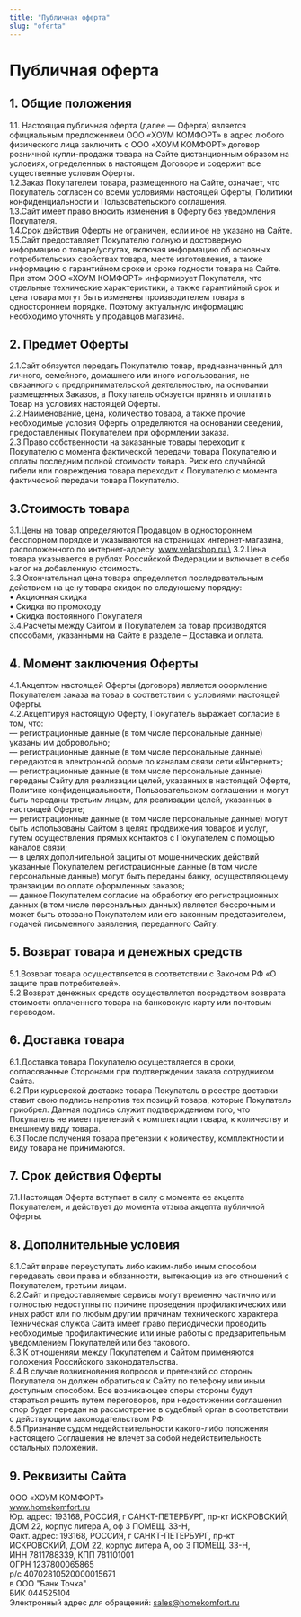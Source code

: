 ```yaml
---
title: "Публичная оферта"
slug: "oferta"
---
```


# Публичная оферта

## 1. Общие положения

1.1. Настоящая публичная оферта (далее — Оферта) является официальным предложением ООО «ХОУМ КОМФОРТ» в адрес любого физического лица заключить с ООО «ХОУМ КОМФОРТ» договор розничной купли-продажи товара на Сайте дистанционным образом на условиях, определенных в настоящем Договоре и содержит все существенные условия Оферты.\
1.2.Заказ Покупателем товара, размещенного на Сайте, означает, что Покупатель согласен со всеми условиями настоящей Оферты, Политики конфиденциальности и Пользовательского соглашения.\
1.3.Сайт имеет право вносить изменения в Оферту без уведомления Покупателя.\
1.4.Срок действия Оферты не ограничен, если иное не указано на Сайте.\
1.5.Сайт предоставляет Покупателю полную и достоверную информацию о товаре/услугах, включая информацию об основных потребительских свойствах товара, месте изготовления, а также информацию о гарантийном сроке и сроке годности товара на Сайте. При этом ООО «ХОУМ КОМФОРТ» информирует Покупателя, что отдельные технические характеристики, а также гарантийный срок и цена товара могут быть изменены производителем товара в одностороннем порядке. Поэтому актуальную информацию необходимо уточнять у продавцов магазина.

## 2. Предмет Оферты

2.1.Сайт обязуется передать Покупателю товар, предназначенный для личного, семейного, домашнего или иного использования, не связанного с предпринимательской деятельностью, на основании размещенных Заказов, а Покупатель обязуется принять и оплатить Товар на условиях настоящей Оферты.\
2.2.Наименование, цена, количество товара, а также прочие необходимые условия Оферты определяются на основании сведений, предоставленных Покупателем при оформлении заказа.\
2.3.Право собственности на заказанные товары переходит к Покупателю с момента фактической передачи товара Покупателю и оплаты последним полной стоимости товара. Риск его случайной гибели или повреждения товара переходит к Покупателю с момента фактической передачи товара Покупателю.

## 3.Стоимость товара

3.1.Цены на товар определяются Продавцом в одностороннем бесспорном порядке и указываются на страницах интернет-магазина, расположенного по интернет-адресу: www.velarshop.ru.\
3.2.Цена товара указывается в рублях Российской Федерации и включает в себя налог на добавленную стоимость.\
3.3.Окончательная цена товара определяется последовательным действием на цену товара скидок по следующему порядку: \
• Акционная скидка\
• Скидка по промокоду\
• Скидка постоянного Покупателя\
3.4.Расчеты между Сайтом и Покупателем за товар производятся способами, указанными на Сайте в разделе – Доставка и оплата.

## 4. Момент заключения Оферты

4.1.Акцептом настоящей Оферты (договора) является оформление Покупателем заказа на товар в соответствии с условиями настоящей Оферты.\
4.2.Акцептируя настоящую Оферту, Покупатель выражает согласие в том, что:\
— регистрационные данные (в том числе персональные данные) указаны им добровольно;\
— регистрационные данные (в том числе персональные данные) передаются в электронной форме по каналам связи сети «Интернет»;\
— регистрационные данные (в том числе персональные данные) переданы Сайту для реализации целей, указанных в настоящей Оферте, Политике конфиденциальности, Пользовательском соглашении и могут быть переданы третьим лицам, для реализации целей, указанных в настоящей Оферте;\
— регистрационные данные (в том числе персональные данные) могут быть использованы Сайтом в целях продвижения товаров и услуг, путем осуществления прямых контактов с Покупателем с помощью каналов связи;\
— в целях дополнительной защиты от мошеннических действий указанные Покупателем регистрационные данные (в том числе персональные данные) могут быть переданы банку, осуществляющему транзакции по оплате оформленных заказов;\
— данное Покупателем согласие на обработку его регистрационных данных (в том числе персональных данных) является бессрочным и может быть отозвано Покупателем или его законным представителем, подачей письменного заявления, переданного Сайту.

## 5. Возврат товара и денежных средств

5.1.Возврат товара осуществляется в соответствии с Законом РФ «О защите прав потребителей».\
5.2.Возврат денежных средств осуществляется посредством возврата стоимости оплаченного товара на банковскую карту или почтовым переводом.

## 6. Доставка товара

6.1.Доставка товара Покупателю осуществляется в сроки, согласованные Сторонами при подтверждении заказа сотрудником Сайта.\
6.2.При курьерской доставке товара Покупатель в реестре доставки ставит свою подпись напротив тех позиций товара, которые Покупатель приобрел. Данная подпись служит подтверждением того, что Покупатель не имеет претензий к комплектации товара, к количеству и внешнему виду товара.\
6.3.После получения товара претензии к количеству, комплектности и виду товара не принимаются.

## 7. Срок действия Оферты

7.1.Настоящая Оферта вступает в силу с момента ее акцепта Покупателем, и действует до момента отзыва акцепта публичной Оферты.

## 8. Дополнительные условия

8.1.Сайт вправе переуступать либо каким-либо иным способом передавать свои права и обязанности, вытекающие из его отношений с Покупателем, третьим лицам.\
8.2.Сайт и предоставляемые сервисы могут временно частично или полностью недоступны по причине проведения профилактических или иных работ или по любым другим причинам технического характера. Техническая служба Сайта имеет право периодически проводить необходимые профилактические или иные работы с предварительным уведомлением Покупателей или без такового.\
8.3.К отношениям между Покупателем и Сайтом применяются положения Российского законодательства.\
8.4.В случае возникновения вопросов и претензий со стороны Покупателя он должен обратиться к Сайту по телефону или иным доступным способом. Все возникающее споры стороны будут стараться решить путем переговоров, при недостижении соглашения спор будет передан на рассмотрение в судебный орган в соответствии с действующим законодательством РФ.\
8.5.Признание судом недействительности какого-либо положения настоящего Соглашения не влечет за собой недействительность остальных положений.

## 9. Реквизиты Сайта

ООО «ХОУМ КОМФОРТ»\
www.homekomfort.ru \
Юр. адрес: 193168, РОССИЯ, г САНКТ-ПЕТЕРБУРГ, пр-кт ИСКРОВСКИЙ, ДОМ 22, корпус литера А, оф 3 ПОМЕЩ. 33-Н,\
Факт. адрес: 193168, РОССИЯ, г САНКТ-ПЕТЕРБУРГ, пр-кт ИСКРОВСКИЙ, ДОМ 22, корпус литера А, оф 3 ПОМЕЩ. 33-Н,\
ИНН 7811788339, КПП 781101001\
ОГРН 1237800065865\
р/с 40702810520000015671\
в ООО "Банк Точка" \
БИК 044525104\
Электронный адрес для обращений: sales@homekomfort.ru
